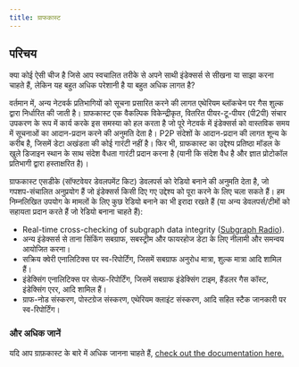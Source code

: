 ```yaml
---
title: ग्राफकास्ट
---
```


## परिचय

क्या कोई ऐसी चीज है जिसे आप स्वचालित तरीके से अपने साथी इंडेक्सर्स से सीखना या साझा करना चाहते हैं, लेकिन यह बहुत अधिक परेशानी है या बहुत अधिक लागत है?

वर्तमान में, अन्य नेटवर्क प्रतिभागियों को सूचना प्रसारित करने की लागत एथेरियम ब्लॉकचेन पर गैस शुल्क द्वारा निर्धारित की जाती है। ग्राफकास्ट एक वैकल्पिक विकेन्द्रीकृत, वितरित पीयर-टू-पीयर (पी2पी) संचार उपकरण के रूप में कार्य करके इस समस्या को हल करता है जो पूरे नेटवर्क में इंडेक्सर्स को वास्तविक समय में सूचनाओं का आदान-प्रदान करने की अनुमति देता है। P2P संदेशों के आदान-प्रदान की लागत शून्य के करीब है, जिसमें डेटा अखंडता की कोई गारंटी नहीं है। फिर भी, ग्राफकास्ट का उद्देश्य प्रतिष्ठा मॉडल के खुले डिजाइन स्थान के साथ संदेश वैधता गारंटी प्रदान करना है (यानी कि संदेश वैध है और ज्ञात प्रोटोकॉल प्रतिभागी द्वारा हस्ताक्षरित है)।

ग्राफकास्ट एसडीके (सॉफ्टवेयर डेवलपमेंट किट) डेवलपर्स को रेडियो बनाने की अनुमति देता है, जो गपशप-संचालित अनुप्रयोग हैं जो इंडेक्सर्स किसी दिए गए उद्देश्य को पूरा करने के लिए चला सकते हैं। हम निम्नलिखित उपयोग के मामलों के लिए कुछ रेडियो बनाने का भी इरादा रखते हैं (या अन्य डेवलपर्स/टीमों को सहायता प्रदान करते हैं जो रेडियो बनाना चाहते हैं):

- Real-time cross-checking of subgraph data integrity ([Subgraph Radio](https://docs.graphops.xyz/graphcast/radios/subgraph-radio/intro)).
- अन्य इंडेक्सर्स से ताना सिंकिंग सबग्राफ, सबस्ट्रीम और फायरहोज डेटा के लिए नीलामी और समन्वय आयोजित करना।
- सक्रिय क्वेरी एनालिटिक्स पर स्व-रिपोर्टिंग, जिसमें सबग्राफ अनुरोध मात्रा, शुल्क मात्रा आदि शामिल हैं।
- इंडेक्सिंग एनालिटिक्स पर सेल्फ-रिपोर्टिंग, जिसमें सबग्राफ इंडेक्सिंग टाइम, हैंडलर गैस कॉस्ट, इंडेक्सिंग एरर, आदि शामिल हैं।
- ग्राफ-नोड संस्करण, पोस्टग्रेज संस्करण, एथेरियम क्लाइंट संस्करण, आदि सहित स्टैक जानकारी पर स्व-रिपोर्टिंग।

### और अधिक जानें

यदि आप ग्राफ़कास्ट के बारे में अधिक जानना चाहते हैं, [check out the documentation here.](https://docs.graphops.xyz/graphcast/intro)
